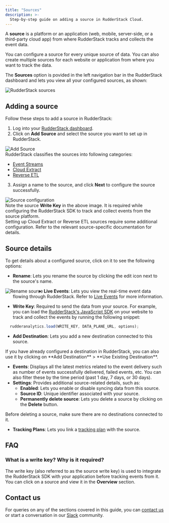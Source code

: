```yaml
---
title: "Sources"
description: >-
  Step-by-step guide on adding a source in RudderStack Cloud.
---
```


A **source** is a platform or an application (web, mobile, server-side, or a third-party cloud app) from where RudderStack tracks and collects the event data.

<div class="infoBlock">
You can configure a source for every unique source of data. You can also create multiple sources for each website or application from where you want to track the data.
</div>

The **Sources** option is povided in the left navigation bar in the RudderStack dashboard and lets you view all your configured sources, as shown:

<img src="../assets/rs-cloud/rudderstack-sources.png" alt="RudderStack sources" />

## Adding a source

Follow these steps to add a source in RudderStack:

1. Log into your [RudderStack dashboard](https://app.rudderstack.com/).
2. Click on **Add Source** and select the source you want to set up in RudderStack.

<img src="../assets/rs-cloud/add-source.png" alt="Add Source" />

<div class="successBlock">
RudderStack classifies the sources into following
  categories:
  <ul>
    <li>
      <a href="https://rudderstack.com/docs/stream-sources/">Event Streams</a>
    </li>
    <li>
      <a href="https://rudderstack.com/docs/cloud-extract-sources/">Cloud Extract</a>
    </li>
    <li>
      <a href="https://rudderstack.com/docs/reverse-etl/">Reverse ETL</a>
    </li>
  </ul>
</div>

3. Assign a name to the source, and click **Next** to configure the source successfully.

<img src="../assets/rs-cloud/source-configure.png" alt="Source configuration" />

<div class="infoBlock">
Note the source <strong>Write Key</strong> in the above image. It is required while configuring the RudderStack SDK to track and collect events from the source platform.
</div>

<div class="warningBlock">
Setting up Cloud Extract or Reverse ETL sources require some additional configuration. Refer to the relevant source-specific documentation for details.
</div>

## Source details

To get details about a configured source, click on it to see the following options:

- **Rename**: Lets you rename the source by clicking the edit icon next to the source's name.

<img src="../assets/rs-cloud/rename-source.png" align="left" alt="Rename source" />

- **Live Events**: Lets you view the real-time event data flowing through RudderStack. Refer to [Live Events](https://www.rudderstack.com/docs/rudderstack-cloud/live-events/) for more information.

- **Write Key**: Required to send the data from your source. For example, you can load the [RudderStack's JavaScript SDK](https://rudderstack.com/docs/stream-sources/rudderstack-sdk-integration-guides/rudderstack-javascript-sdk/) on your website to track and collect the events by running the following snippet:

```javascript
  rudderanalytics.load(WRITE_KEY, DATA_PLANE_URL, options);
```

- **Add Destination**: Lets you add a new destination connected to this source.

<div class="infoBlock">
If you have already configured a destination in RudderStack, you can also use it by clicking on **Add Destination** > **Use Existing Destination**.
</div>

- **Events**: Displays all the latest metrics related to the event delivery such as number of events successfully delivered, failed events, etc. You can also filter these by the time period (past 1 day, 7 days, or 30 days).
- **Settings**: Provides additional source-related details, such as:
  - **Enabled**: Lets you enable or disable syncing data from this source.
  - **Source ID**: Unique identifier associated with your source.
  - **Permanently delete source**: Lets you delete a source by clicking on the **Delete** button.

<div class="warningBlock">
Before deleting a source, make sure there are no destinations connected to it.
</div>

- **Tracking Plans**: Lets you link a [tracking plan](https://www.rudderstack.com/docs/data-governance/tracking-plans/) with the source.

## FAQ

### What is a write key? Why is it required?

The write key (also referred to as the source write key) is used to integrate the RudderStack SDK with your application before tracking events from it. You can click on a source and view it in the **Overview** section.

## Contact us

For queries on any of the sections covered in this guide, you can [contact us](mailto:%20docs@rudderstack.com) or start a conversation in our [Slack](https://rudderstack.com/join-rudderstack-slack-community) community.
